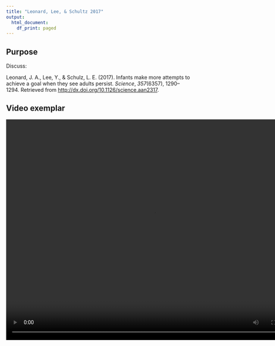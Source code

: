 ```yaml
---
title: "Leonard, Lee, & Schultz 2017"
output:
  html_document:
    df_print: paged
---
```


## Purpose

Discuss:

Leonard, J. A., Lee, Y., & Schulz, L. E. (2017). Infants make more attempts to achieve a goal when they see adults persist. *Science*, *357*(6357), 1290–1294. Retrieved from <http://dx.doi.org/10.1126/science.aan2317>.

## Video exemplar

<video width="800" height="600" controls>
  <source src="http://science.sciencemag.org/highwire/filestream/699641/field_highwire_adjunct_files/1/aan2317s1.mp4" type="video/mp4">
Your browser does not support the video tag.
</video>

<http://science.sciencemag.org/highwire/filestream/699641/field_highwire_adjunct_files/1/aan2317s1.mp4>

## Figures

<div class="centered">
<img src="https://d2ufo47lrtsv5s.cloudfront.net/content/sci/357/6357/1290/F1.large.jpg">
</div>

---

<div class="centered">
<img src="https://d2ufo47lrtsv5s.cloudfront.net/content/sci/357/6357/1290/F2.large.jpg">
</div>

## Methods info from [supplementary materials](http://science.sciencemag.org/content/sci/suppl/2017/09/20/357.6357.1290.DC1/aan2317_Leonard_SM.pdf)

>"Button presses were operationalized as a hand pushing down the button. Button presses were coded from videotape by two coders blind to hypotheses and condition (inter-rater reliability $r = .99, p < .001$). Data from a single coder was used for analyses but all results held with the second coder’s data. Coders agreed with the experimenter’s judgment on the termination of the experiment 100% of the time." 

(Supplement, p. 2)

---

>"Additionally, a coder blind to condition and hypotheses
coded the tapes for potential confounds. No difference was found across the conditions for whether the parent talked to the child ($\chi^2 (2, N=102)=1.03$, $p = .60$), parents’ proximity to the infant (as distance in inches, $H(2) = 4.32$, $p = .12$), and parents’ encouragement to the infant ($\chi^2 (2, N = 102) = 5.56$, $p = .06$). Additionally, because the experimenter might have conveyed more enthusiasm in handing the toy to the child in the Effort than the No Effort condition, a second coder rated the experimenter’s enthusiasm at the start of the test trial on a Likert scale, blind to conditions ($W = 525$, $p = .50$)."

(Supplement, p. 2)
